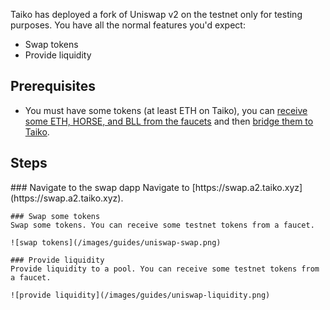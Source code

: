 
Taiko has deployed a fork of Uniswap v2 on the testnet only for testing purposes. You have all the normal features you'd expect:
- Swap tokens
- Provide liquidity

## Prerequisites

- You must have some tokens (at least ETH on Taiko), you can [receive some ETH, HORSE, and BLL from the faucets](/docs/guides/receive-tokens) and then [bridge them to Taiko](/docs/guides/use-the-bridge).

## Steps

<Steps>
    ### Navigate to the swap dapp
    Navigate to [https://swap.a2.taiko.xyz](https://swap.a2.taiko.xyz).

    ### Swap some tokens
    Swap some tokens. You can receive some testnet tokens from a faucet.

    ![swap tokens](/images/guides/uniswap-swap.png)

    ### Provide liquidity
    Provide liquidity to a pool. You can receive some testnet tokens from a faucet.

    ![provide liquidity](/images/guides/uniswap-liquidity.png)
</Steps>
